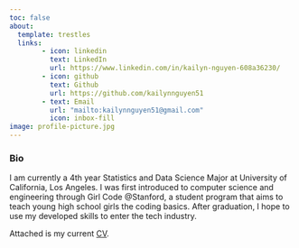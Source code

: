 ```yaml
---
toc: false
about: 
  template: trestles
  links:
        - icon: linkedin
          text: LinkedIn
          url: https://www.linkedin.com/in/kailyn-nguyen-608a36230/
        - icon: github
          text: Github
          url: https://github.com/kailynnguyen51
        - text: Email
          url: "mailto:kailynnguyen51@gmail.com"
          icon: inbox-fill
image: profile-picture.jpg
---
```


### Bio

I am currently a 4th year Statistics and Data Science Major at University of California, Los Angeles. I was first introduced to computer science and engineering through Girl Code @Stanford, a student program that aims to teach young high school girls the coding basics. After graduation, I hope to use my developed skills to enter the tech industry.

Attached is my current [CV](CV.pdf "CV").